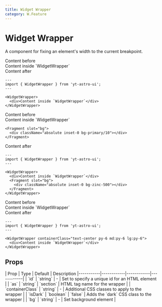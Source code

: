 ```yaml
---
title: Widget Wrapper
category: W.Feature
---
```


# Widget Wrapper

A component for fixing an element's width to the current breakpoint.

<Demo title="Default">
  Content before
  <WidgetWrapper containerClass="bg-stripe">
    <div className="bg-card text-card-foreground">Content inside `WidgetWrapper`</div>
  </WidgetWrapper>
  Content after
</Demo>


```astro
---
import { WidgetWrapper } from 'yt-astro-ui';
---

<WidgetWrapper>
  <div>Content inside `WidgetWrapper`</div>
</WidgetWrapper>
```

<Demo title="With background">
  Content before
  <WidgetWrapper>
    <div className="text-black/10 bg-stripe">
      <div className="text-card-foreground">Content inside `WidgetWrapper`</div>
    </div>

    <Fragment slot="bg">
      <div className="absolute inset-0 bg-primary/10"></div>
    </Fragment>
  </WidgetWrapper>
  Content after
</Demo>

```astro
---
import { WidgetWrapper } from 'yt-astro-ui';
---

<WidgetWrapper>
  <div>Content inside `WidgetWrapper`</div>
  <Fragment slot="bg">
    <div className="absolute inset-0 bg-zinc-500"></div>
  </Fragment>
</WidgetWrapper>
```

<Demo title="With CSS classes">
  Content before
  <WidgetWrapper containerClass="text-center py-6 md:py-6 lg:py-6 bg-stripe">
    <div className="p-6 bg-card text-card-foreground border border-input">Content inside `WidgetWrapper`</div>
  </WidgetWrapper>
  Content after
</Demo>

```astro
---
import { WidgetWrapper } from 'yt-astro-ui';
---

<WidgetWrapper containerClass="text-center py-6 md:py-6 lg:py-6">
  <div>Content inside `WidgetWrapper`</div>
</WidgetWrapper>
```

## Props

<div className="overflow-x-auto">
  <div className="min-w-xl">
    | Prop | Type | Default | Description
    |-----------|------------|------------|------------|
    | `id` | `string` | - | Set to specify a unique id for an HTML element |
    | `as` | `string` | `section` | HTML tag name for the wrapper |
    | `containerClass` | `string` | - | Additional CSS classes to apply to the wrapper |
    | `isDark` | `boolean` | `false` | Adds the `dark` CSS class to the wrapper |
    | `bg` | `string` | - | Set background element |
  </div>
</div>


